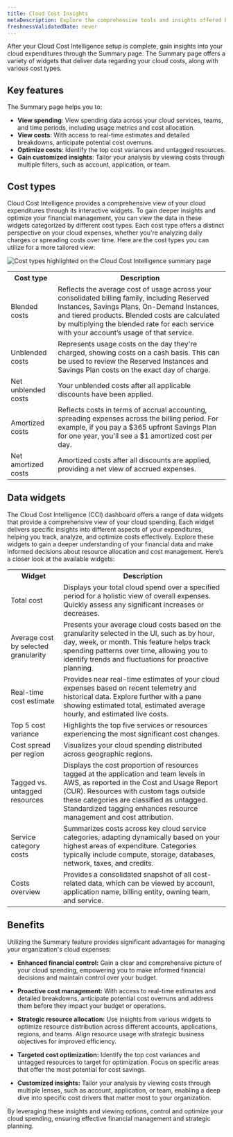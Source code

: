 ```yaml
---
title: Cloud Cost Insights
metaDescription: Explore the comprehensive tools and insights offered by Cloud Cost Intelligence to effectively monitor and analyze your cloud spending. Discover detailed views of your total, average, and real-time costs, top variances, and regional spreads. Learn how to categorize expenses by account, application, billing entity, owning team, and service for optimal financial management.
freshnessValidatedDate: never
---
```


After your Cloud Cost Intelligence setup is complete, gain insights into your cloud expenditures through the Summary page. The Summary page offers a variety of widgets that deliver data regarding your cloud costs, along with various cost types.

## Key features

The Summary page helps you to:

  - **View spending**: View spending data across your cloud services, teams, and time periods, including usage metrics and cost allocation.
  - **View costs**: With access to real-time estimates and detailed breakdowns, anticipate potential cost overruns.
  - **Optimize costs**: Identify the top cost variances and untagged resources.
  - **Gain customized insights**: Tailor your analysis by viewing costs through multiple filters, such as account, application, or team.

## Cost types

Cloud Cost Intelligence provides a comprehensive view of your cloud expenditures through its interactive widgets. To gain deeper insights and optimize your financial management, you can view the data in these widgets categorized by different cost types. Each cost type offers a distinct perspective on your cloud expenses, whether you're analyzing daily charges or spreading costs over time. Here are the cost types you can utilize for a more tailored view:

<img title="Cost types highlighted on the Cloud Cost Intelligence summary page" alt="Cost types highlighted on the Cloud Cost Intelligence summary page" src="/images/cci_cost_types.webp"/>

<table>
  <tr>
    <th>Cost type</th>
    <th>Description</th>
  </tr>
  <tr>
    <td>Blended costs</td>
    <td>Reflects the average cost of usage across your consolidated billing family, including Reserved Instances, Savings Plans, On-Demand Instances, and tiered products. Blended costs are calculated by multiplying the blended rate for each service with your account’s usage of that service.</td>
  </tr>
  <tr>
    <td>Unblended costs</td>
    <td>Represents usage costs on the day they're charged, showing costs on a cash basis. This can be used to review the Reserved Instances and Savings Plan costs on the exact day of charge.</td>
  </tr>
  <tr>
    <td>Net unblended costs</td>
    <td>Your unblended costs after all applicable discounts have been applied.</td>
  </tr>
  <tr>
    <td>Amortized costs</td>
    <td>Reflects costs in terms of accrual accounting, spreading expenses across the billing period. For example, if you pay a $365 upfront Savings Plan for one year, you'll see a $1 amortized cost per day.</td>
  </tr>
  <tr>
    <td>Net amortized costs</td>
    <td>Amortized costs after all discounts are applied, providing a net view of accrued expenses.</td>
  </tr>
</table>

## Data widgets
The Cloud Cost Intelligence (CCI) dashboard offers a range of data widgets that provide a comprehensive view of your cloud spending. Each widget delivers specific insights into different aspects of your expenditures, helping you track, analyze, and optimize costs effectively. Explore these widgets to gain a deeper understanding of your financial data and make informed decisions about resource allocation and cost management. Here’s a closer look at the available widgets:

<table>
  <tr>
    <th>Widget</th>
    <th>Description</th>
  </tr>
  <tr>
    <td>Total cost</td>
    <td>Displays your total cloud spend over a specified period for a holistic view of overall expenses. Quickly assess any significant increases or decreases.</td>
  </tr>
  <tr>
    <td>Average cost by selected granularity</td>
    <td>Presents your average cloud costs based on the granularity selected in the UI, such as by hour, day, week, or month. This feature helps track spending patterns over time, allowing you to identify trends and fluctuations for proactive planning.</td>
  </tr>
  <tr>
    <td>Real-time cost estimate</td>
    <td>Provides near real-time estimates of your cloud expenses based on recent telemetry and historical data. Explore further with a pane showing estimated total, estimated average hourly, and estimated live costs.</td>
  </tr>
  <tr>
    <td>Top 5 cost variance</td>
    <td>Highlights the top five services or resources experiencing the most significant cost changes.</td>
  </tr>
  <tr>
    <td>Cost spread per region</td>
    <td>Visualizes your cloud spending distributed across geographic regions.</td>
  </tr>
  <tr>
    <td>Tagged vs. untagged resources</td>
    <td>Displays the cost proportion of resources tagged at the application and team levels in AWS, as reported in the Cost and Usage Report (CUR). Resources with custom tags outside these categories are classified as untagged. Standardized tagging enhances resource management and cost attribution.</td>
  </tr>
  <tr>
    <td>Service category costs</td>
    <td>Summarizes costs across key cloud service categories, adapting dynamically based on your highest areas of expenditure. Categories typically include compute, storage, databases, network, taxes, and credits.</td>
  </tr>
  <tr>
    <td>Costs overview</td>
    <td>Provides a consolidated snapshot of all cost-related data, which can be viewed by account, application name, billing entity, owning team, and service.</td>
  </tr>
</table>

## Benefits

Utilizing the Summary feature provides significant advantages for managing your organization's cloud expenses:

- **Enhanced financial control:** Gain a clear and comprehensive picture of your cloud spending, empowering you to make informed financial decisions and maintain control over your budget.

- **Proactive cost management:** With access to real-time estimates and detailed breakdowns, anticipate potential cost overruns and address them before they impact your budget or operations.

- **Strategic resource allocation:** Use insights from various widgets to optimize resource distribution across different accounts, applications, regions, and teams. Align resource usage with strategic business objectives for improved efficiency.

- **Targeted cost optimization:** Identify the top cost variances and untagged resources to target for optimization. Focus on specific areas that offer the most potential for cost savings.

- **Customized insights:** Tailor your analysis by viewing costs through multiple lenses, such as account, application, or team, enabling a deep dive into specific cost drivers that matter most to your organization.

By leveraging these insights and viewing options, control and optimize your cloud spending, ensuring effective financial management and strategic planning.